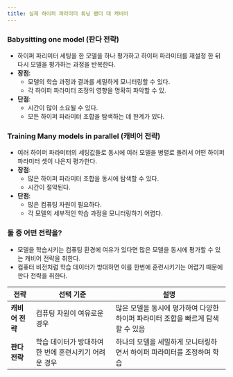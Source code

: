 ```yaml
---
title: 실제 하이퍼 파라미터 튜닝 팬더 대 캐비어
---
```

### Babysitting one model (판다 전략)

- 하이퍼 파리미터 세팅을 한 모델을 하나 평가하고 하이퍼 파라미터를 재설정 한 뒤 다시 모델을 평가하는 과정을 반복한다.
- **장점**:
    - 모델의 학습 과정과 결과를 세밀하게 모니터링할 수 있다.
    - 각 하이퍼 파라미터 조정의 영향을 명확히 파악할 수 있.
- **단점**:
    - 시간이 많이 소요될 수 있다.
    - 모든 하이퍼 파라미터 조합을 탐색하는 데 한계가 있다.

### Training Many models in parallel (캐비어 전략)

- 여러 하이퍼 파라미터의 세팅값들로 동시에 여러 모델을 병렬로 돌려서 어떤 하이퍼 파라미터 셋이 나은지 평가한다.
- **장점**:
    - 많은 하이퍼 파라미터 조합을 동시에 탐색할 수 있다.
    - 시간이 절약된다.
- **단점**:
    - 많은 컴퓨팅 자원이 필요하다.
    - 각 모델의 세부적인 학습 과정을 모니터링하기 어렵다.

### 둘 중 어떤 전략을?

- 모델을 학습시키는 컴퓨팅 환경에 여유가 있다면 많은 모델을 동시에 평가할 수 있는 캐비어 전략을 취한다.
- 컴퓨터 비전처럼 학습 데이터가 방대하면 이를 한번에 훈련시키기는 어렵기 때문에 판다 전략을 취한다.

| 전략 | 선택 기준 | 설명 |
| --- | --- | --- |
| **캐비어 전략** | 컴퓨팅 자원이 여유로운 경우 | 많은 모델을 동시에 평가하여 다양한 하이퍼 파라미터 조합을 빠르게 탐색할 수 있음 |
| **판다 전략** | 학습 데이터가 방대하여 한 번에 훈련시키기 어려운 경우 | 하나의 모델을 세밀하게 모니터링하면서 하이퍼 파라미터를 조정하며 학습 |